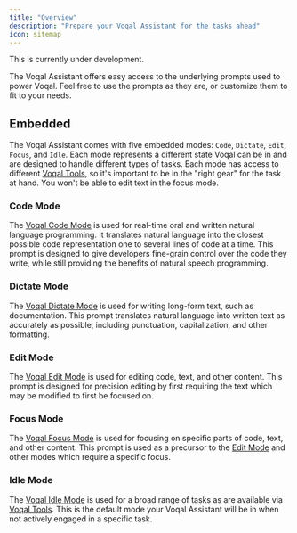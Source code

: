 ```yaml
---
title: "Overview"
description: "Prepare your Voqal Assistant for the tasks ahead"
icon: sitemap
---
```


<Warning>This is currently under development.</Warning>

The Voqal Assistant offers easy access to the underlying prompts used to power Voqal.
Feel free to use the prompts as they are, or customize them to fit to your needs.

## Embedded

The Voqal Assistant comes with five embedded modes: `Code`, `Dictate`, `Edit`, `Focus`, and `Idle`.
Each mode represents a different state Voqal can be in and are designed to handle different types of tasks. Each mode
has access to different [Voqal Tools](/tools/overview), so it's important to be in the "right gear" for the task at hand.
You won't be able to edit text in the focus mode.

### Code Mode

The [Voqal Code Mode](/modes/embedded/code) is used for real-time oral and written natural language programming.
It translates natural language into the closest possible code representation one to several lines of code at a time.
This prompt is designed to give developers fine-grain control over the code they write, while still providing the
benefits of natural speech programming.

### Dictate Mode

The [Voqal Dictate Mode](/modes/embedded/dictate) is used for writing long-form text, such as documentation.
This prompt translates natural language into written text as accurately as possible, including punctuation,
capitalization, and other formatting.

### Edit Mode

The [Voqal Edit Mode](/modes/embedded/edit) is used for editing code, text, and other content.
This prompt is designed for precision editing by first requiring the text which may be modified to first be focused on.

### Focus Mode

The [Voqal Focus Mode](/modes/embedded/focus) is used for focusing on specific parts of code, text, and other content.
This prompt is used as a precursor to the [Edit Mode](/library/embedded/edit) and other modes which require a specific focus.

### Idle Mode

The [Voqal Idle Mode](/modes/embedded/idle) is used for a broad range of tasks as are available via [Voqal Tools](/tools/).
This is the default mode your Voqal Assistant will be in when not actively engaged in a specific task.
